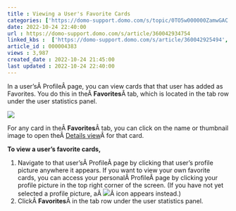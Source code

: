 ```yaml
---
title : Viewing a User's Favorite Cards
categories: ['https://domo-support.domo.com/s/topic/0TO5w000000ZamwGAC']
date: 2022-10-24 22:40:00
url : https://domo-support.domo.com/s/article/360042934754
linked_kbs :  ['https://domo-support.domo.com/s/article/360042925494', 'https://domo-support.domo.com/s/knowledge-base', 'https://domo-support.domo.com/s/article/360043429953', 'https://domo-support.domo.com/s/article/360043429933', 'https://domo-support.domo.com/s/article/360043429693', 'https://domo-support.domo.com/s/article/360042934754', 'https://domo-support.domo.com/s/topic/0TO5w000000ZamwGAC', 'https://domo-support.domo.com/s/article/360042923934', 'https://domo-support.domo.com/s/article/360043429913']
article_id : 000004383
views : 3,987
created_date : 2022-10-24 21:45:00
last updated : 2022-10-24 22:40:00
---
```




In a user'sÂ ProfileÂ page, you can view cards that that user has added as Favorites. You do this in theÂ **Favorites**Â tab, which is located in the tab row under the user statistics panel.


![](0.png)


For any card in theÂ **Favorites**Â tab, you can click on the name or thumbnail image to open theÂ [Details view](..\card_details_view_layout\index.html "Card Details View Layout")Â for that card.


**To view a user's favorite cards,**


1. Navigate to that user'sÂ ProfileÂ page by clicking that user's profile picture anywhere it appears. If you want to view your own favorite cards, you can access your personalÂ ProfileÂ page by clicking your profile picture in the top right corner of the screen. (If you have not yet selected a profile picture, aÂ ![](1.png)Â icon appears instead.)
2. ClickÂ **Favorites**Â in the tab row under the user statistics panel.